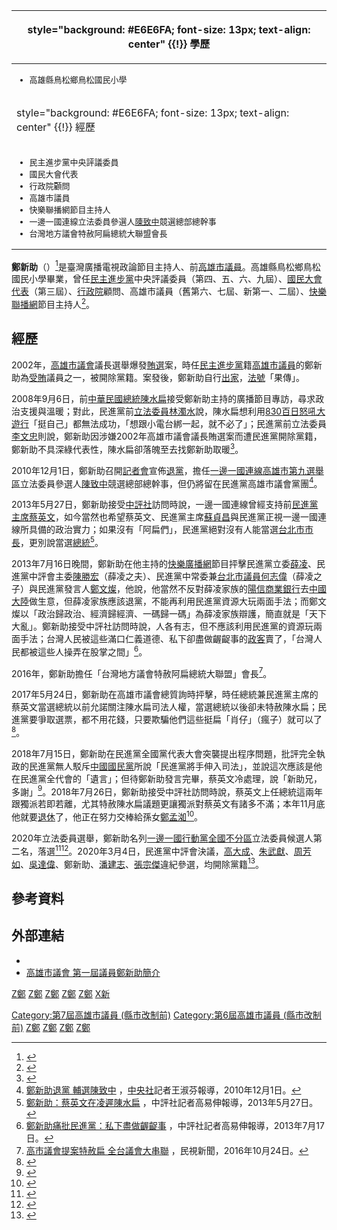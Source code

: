 {{擴充|time=2016-09-27T14:11:34+00:00}}
{{Infobox officeholder
| name           = 鄭新助
| image          =
| imagesize      = 
| order          =
| office         =
| term_start     = 
| term_end       = 
| constituency   = 
| sex            = 男
| birth_date     = {{Birth date and age|1941|2|21}}
| birth_place    = {{TWN}}[[高雄市|高雄市]]
| nationality    = {{ROC}}
| party          = {{無黨籍}}
| otherparty     = {{一邊一國行動黨}}（2019年～2020年1月19日）{{DPP}}（～2020年3月4日）
| spouse         =
| children       =
| parents        =
}}
{| class="infobox bordered" style="width: 285px; float: right" cellpadding="1"
|-
! style="background: #E6E6FA; font-size: 13px; text-align: center" {{!}} 學歷
|- 
| style="font-size: 13px" |
*高雄縣鳥松鄉鳥松國民小學
|-
! style="background: #E6E6FA; font-size: 13px; text-align: center" {{!}} 經歷
|- 
| style="font-size: 13px" |
*民主進步黨中央評議委員
*國民大會代表
*行政院顧問
*高雄市議員
*快樂聯播網節目主持人
*一邊一國連線立法委員參選人[[陳致中|陳致中]]競選總部總幹事
*台灣地方議會特赦阿扁總統大聯盟會長
|}

'''鄭新助'''（{{bd|1941年|2月21日||}}）<ref>{{cite news |title=2020立委．全國不分區 |url=https://election.ltn.com.tw/2020/legislator/candidates/All/376 |accessdate=2020-01-27 |work=自由時報 |archive-date=2020-01-27 |archive-url=https://web.archive.org/web/20200127020256/https://election.ltn.com.tw/2020/legislator/candidates/All/376 |dead-url=no }}</ref>是臺灣廣播電視政論節目主持人、前[[高雄市議員|高雄市議員]]。高雄縣鳥松鄉鳥松國民小學畢業，曾任[[民主進步黨|民主進步黨]]中央評議委員（第四、五、六、九屆）、[[國民大會代表|國民大會代表]]（第三屆）、[[行政院|行政院]]顧問、高雄市議員（舊第六、七屆、新第一、二屆）、[[快樂聯播網|快樂聯播網]]節目主持人<ref>{{cite news |title=鄭新助 |url=https://councilorwatch.tw/councillor/10/316 |accessdate=2020-01-27 |work=議員好好看 |archive-date=2020-01-27 |archive-url=https://web.archive.org/web/20200127021719/https://councilorwatch.tw/councillor/10/316 |dead-url=no }}</ref>。

== 經歷 ==
2002年，[[高雄市議會|高雄市議會]]議長選舉爆發[[賄選|賄選]]案，時任[[民主進步黨|民主進步黨]]籍[[高雄市議員|高雄市議員]]的鄭新助為[[受賄|受賄]]議員之一，被開除黨籍。案發後，鄭新助自行[[出家_(佛教)|出家]]，[[法號|法號]]「果傳」。

2008年9月6日，前[[中華民國總統|中華民國總統]][[陳水扁|陳水扁]]接受鄭新助主持的廣播節目專訪，尋求政治支援與溫暖；對此，民進黨前[[立法委員|立法委員]][[林濁水|林濁水]]說，陳水扁想利用[[830百日怒吼大遊行|830百日怒吼大遊行]]「挺自己」都無法成功，「想跟小電台綁一起，就不必了」；民進黨前立法委員[[李文忠_(臺灣)|李文忠]]則說，鄭新助因涉嫌2002年高雄市議會議長賄選案而遭民進黨開除黨籍，鄭新助不具深綠代表性，陳水扁卻落魄至去找鄭新助取暖<ref>{{cite news|url=http://www.appledaily.com.tw/appledaily/article/headline/20080907/30932169|title=扁找鄭取暖 李文忠嘆：悲哀|publisher=台灣蘋果日報|author=蘇聖怡、魏斌|date=2008-09-07|accessdate=2016-10-26|archive-date=2016-10-27|archive-url=https://web.archive.org/web/20161027055219/http://www.appledaily.com.tw/appledaily/article/headline/20080907/30932169|dead-url=no}}</ref>。

2010年12月1日，鄭新助召開[[記者會|記者會]]宣佈[[退黨|退黨]]，擔任[[一邊一國連線|一邊一國連線]][[高雄市第九選舉區|高雄市第九選舉區]]立法委員參選人[[陳致中|陳致中]]競選總部總幹事，但仍將留在民進黨高雄市議會黨團<ref>[http://www.cna.com.tw/News/aLOC/201112010068.aspx 鄭新助退黨 輔選陳致中] {{Wayback|url=http://www.cna.com.tw/News/aLOC/201112010068.aspx |date=20160819203521 }}，[[中央社|中央社]]記者王淑芬報導，2010年12月1日。</ref>。

2013年5月27日，鄭新助接受[[中評社|中評社]]訪問時說，一邊一國連線曾經支持前[[民進黨主席|民進黨主席]][[蔡英文|蔡英文]]，如今當然也希望蔡英文、民進黨主席[[蘇貞昌|蘇貞昌]]與民進黨正視一邊一國連線所具備的政治實力；如果沒有「阿扁們」，民進黨絕對沒有人能當選[[台北市市長|台北市市長]]，更別說當選[[中華民國總統|總統]]<ref>[http://www.chinareviewnews.com/doc/1025/5/5/4/102555432.html 鄭新助：蔡英文在凌遲陳水扁] {{Webarchive|url=https://archive.is/20130728141200/http://www.chinareviewnews.com/doc/1025/5/5/4/102555432.html |date=2013-07-28 }}，中評社記者高易伸報導，2013年5月27日。</ref>。

2013年7月16日晚間，鄭新助在他主持的[[快樂廣播網|快樂廣播網]]節目抨擊民進黨立委[[薛凌|薛凌]]、民進黨中評會主委[[陳勝宏|陳勝宏]]（薛凌之夫）、民進黨中常委兼[[台北市議員|台北市議員]][[何志偉|何志偉]]（薛凌之子）與民進黨發言人[[鄭文燦|鄭文燦]]，他說，他當然不反對薛凌家族的[[陽信商業銀行|陽信商業銀行]]去[[中國大陸|中國大陸]]做生意，但薛凌家族應該退黨，不能再利用民進黨資源大玩兩面手法；而鄭文燦以「政治歸政治、經濟歸經濟、一碼歸一碼」為薛凌家族辯護，簡直就是「天下大亂」。鄭新助接受中評社訪問時說，人各有志，但不應該利用民進黨的資源玩兩面手法；台灣人民被這些滿口仁義道德、私下卻盡做齷齪事的[[政客|政客]]賣了，「台灣人民都被這些人操弄在股掌之間」<ref>[http://www.chinareviewnews.com/doc/1026/3/3/7/102633752.html 鄭新助痛批民進黨：私下盡做齷齪事] {{Wayback|url=http://www.chinareviewnews.com/doc/1026/3/3/7/102633752.html |date=20131105033403 }}，中評社記者高易伸報導，2013年7月17日。</ref>。

2016年，鄭新助擔任「台灣地方議會特赦阿扁總統大聯盟」會長<ref>[http://news.ftv.com.tw/NewsContent.aspx?ntype=class&sno=2016A24U02M1 高市議會提案特赦扁 全台議會大串聯] {{Wayback|url=http://news.ftv.com.tw/NewsContent.aspx?ntype=class&sno=2016A24U02M1 |date=20170228164953 }}，民視新聞，2016年10月24日。</ref>。

2017年5月24日，鄭新助在高雄市議會總質詢時抨擊，時任總統兼民進黨主席的蔡英文當選總統以前允諾關注陳水扁司法人權，當選總統以後卻未特赦陳水扁；民進黨要爭取選票，都不用花錢，只要欺騙他們這些挺扁「肖仔」（瘋子）就可以了<ref>{{cite news|author=楊濡嘉|title=未特赦扁 挺扁大將鄭新助大罵總統府「瘋了」|url=https://video.udn.com/news/693959|publisher=聯合影音|date=2017-05-24|accessdate=2017-05-26|archive-date=2018-07-15|archive-url=https://web.archive.org/web/20180715181239/https://video.udn.com/news/693959|dead-url=no}}</ref>。

2018年7月15日，鄭新助在民進黨全國黨代表大會突襲提出程序問題，批評完全執政的民進黨無人駁斥[[中國國民黨|中國國民黨]]所說「民進黨將手伸入司法」，並說這次應該是他在民進黨全代會的「遺言」；但待鄭新助發言完畢，蔡英文冷處理，說「新助兄，多謝」<ref>{{cite news|author=郭建伸|title=鄭新助挺扁批馬 在民進黨全代會發表最後「遺言」|url=http://www.chinatimes.com/realtimenews/20180715002188-260407|publisher=中時電子報|date=2018-07-15|accessdate=2018-07-15|archive-date=2018-07-15|archive-url=https://web.archive.org/web/20180715181204/http://www.chinatimes.com/realtimenews/20180715002188-260407|dead-url=no}}</ref>。2018年7月26日，鄭新助接受中評社訪問時說，蔡英文上任總統這兩年跟獨派若即若離，尤其特赦陳水扁議題更讓獨派對蔡英文有諸多不滿；本年11月底他就要[[退休|退休]]了，他正在努力交棒給孫女[[鄭孟洳|鄭孟洳]]<ref>{{cite news|author=高易伸|title=挺扁大將鄭新助：不滿蔡英文 還是會挺下去|url=http://hk.crntt.com/doc/1051/4/2/3/105142363.html|publisher=中評社|date=2018-07-27|accessdate=2018-07-28|archive-date=2018-07-28|archive-url=https://web.archive.org/web/20180728035747/http://hk.crntt.com/doc/1051/4/2/3/105142363.html|dead-url=no}}</ref>。

2020年立法委員選舉，鄭新助名列[[一邊一國行動黨|一邊一國行動黨]][[全國不分區|全國不分區]]立法委員候選人第二名，落選<ref>{{cite news |author1=周宗禎 |title=一邊一國台南立委候選人林志文提政見 要為獨派搶一席 |url=https://udn.com/news/story/6656/4243787 |accessdate=2020-01-27 |work=聯合報 |date=2019-12-23 |archive-date=2020-01-27 |archive-url=https://web.archive.org/web/20200127020529/https://udn.com/news/story/6656/4243787 |dead-url=no }}</ref><ref>{{cite news |title=2020不分區立委各黨席次出爐！吳敦義、黃國昌都沒上 |url=https://news.ltn.com.tw/news/politics/breakingnews/3036968 |accessdate=2020-01-27 |work=自由時報 |date=2020-01-11 |archive-date=2020-01-12 |archive-url=https://web.archive.org/web/20200112125715/https://news.ltn.com.tw/news/politics/breakingnews/3036968 |dead-url=no }}</ref>。2020年3月4日，民進黨中評會決議，[[高大成|高大成]]、[[朱武獻|朱武獻]]、[[周芳如|周芳如]]、[[吳達偉_(臺灣)|吳達偉]]、鄭新助、[[潘建志|潘建志]]、[[張宗傑|張宗傑]]違紀參選，均開除黨籍<ref>{{cite news|url=https://www.chinatimes.com/newspapers/20200305000556-260118|author=曾薏蘋|title=違紀參選 民進黨開除7人黨籍|work=中國時報|date=2020-03-05|accessdate=2020-03-15|language=zh-tw|archive-date=2020-06-10|archive-url=https://web.archive.org/web/20200610130949/https://www.chinatimes.com/newspapers/20200305000556-260118|dead-url=no}}</ref>。

==參考資料==
{{reflist|2}}

==外部連結==
*{{facebook|sinjhu0221}}
*[https://web.archive.org/web/20161001162609/http://www.kcc.gov.tw/PeriodMembers/Introduction.aspx?KeyID=32 高雄市議會 第一屆議員鄭新助簡介]

{{第一屆高雄市議員}}
{{第2屆高雄市議員}}
[[category:台灣時事評論員|Z鄭]]
[[category:台灣廣播主持人|Z鄭]]
[[category:第1屆高雄市議員_(縣市改制後)|Z鄭]]
[[Category:第7屆高雄市議員_(縣市改制前)|Category:第7屆高雄市議員 (縣市改制前)]]
[[Category:第6屆高雄市議員_(縣市改制前)|Category:第6屆高雄市議員 (縣市改制前)]]
[[category:第3屆中華民國國民大會代表|Z鄭]]
[[Category:民主進步黨中評委|Z鄭]]
[[category:被開除民主進步黨黨籍者|Z鄭]]
[[Category:一邊一國行動黨黨員|Z鄭]]
[[Category:台灣佛教徒|Z鄭]]
[[Category:鳥松人|Z鄭]]
[[category:鄭姓|X新]]